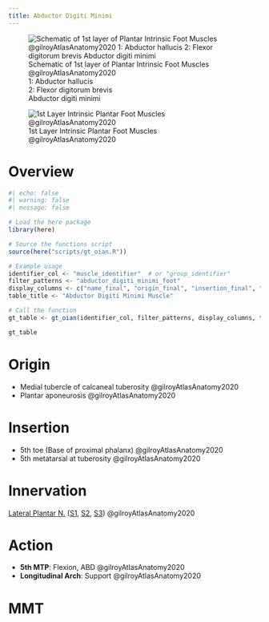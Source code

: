 ```yaml
---
title: Abductor Digiti Minimi
---
```


:::{layout-ncol="3"}
![Schematic of 1st layer of Plantar Intrinsic Foot Muscles @gilroyAtlasAnatomy2020 </br> 1: Abductor hallucis </br> 2: Flexor digitorum brevis </br> Abductor digiti minimi](/The Archive/Anatomy/Skeletal Muscles/Lower limb muscles/Ankle and Foot/Intrinsic Dorsal Foot Muscles/images/gilroyatlas fig33.20a schematic intrinsic 1st layer foot muscles.png)

![1st Layer Intrinsic Plantar Foot Muscles @gilroyAtlasAnatomy2020](/The Archive/Anatomy/Skeletal Muscles/Lower limb muscles/Ankle and Foot/Intrinsic Dorsal Foot Muscles/images/gilroyatlas fig33.20b intrinsic 1st layer foot muscles.png)
:::

# Overview

```r
#| echo: false
#| warning: false
#| message: false

# Load the here package
library(here)

# Source the functions script
source(here("scripts/gt_oian.R"))

# Example usage
identifier_col <- "muscle_identifier"  # or "group_identifier"
filter_patterns <- "abductor_digiti_minimi_foot"
display_columns <- c("name_final", "origin_final", "insertion_final", "innervation_final", "action_final")
table_title <- "Abductor Digiti Minimi Muscle"

# Call the function
gt_table <- gt_oian(identifier_col, filter_patterns, display_columns, table_title)

gt_table
```


# Origin {#origin}

- Medial tubercle of calcaneal tuberosity @gilroyAtlasAnatomy2020 
- Plantar aponeurosis @gilroyAtlasAnatomy2020


# Insertion {#insertion}

- 5th toe (Base of proximal phalanx) @gilroyAtlasAnatomy2020 
- 5th metatarsal at tuberosity @gilroyAtlasAnatomy2020




# Innervation {#innervation}

[Lateral Plantar N.]({{< var ref-lateral-plantar-nerve.path >}}) ([S1]({{< var ref-nerve-root.s1 >}}), [S2]({{< var ref-nerve-root.s2 >}}), [S3]({{< var ref-nerve-root.s3 >}})) @gilroyAtlasAnatomy2020

# Action {#action}

- **5th MTP**: Flexion, ABD @gilroyAtlasAnatomy2020
- **Longitudinal Arch**: Support @gilroyAtlasAnatomy2020





# MMT 

